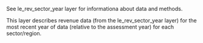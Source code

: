 See le_rev_sector_year layer for informationa about data and methods.  

This layer describes revenue data (from the le_rev_sector_year layer) for the most recent year of data (relative to the assessment year) for each sector/region.

